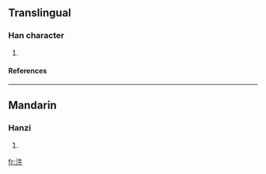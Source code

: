 ==Translingual==
===Han character===
{{Han char|rn=85|rad=水|as=04|sn=7|four=|canj=水竹手 (EHQ), X水竹手 (XEHQ)}}
# {{defn|Han|sort=水04}}
====References====
{{Han ref|kx=0609.050|dkj=17176|dj=1002.020|hdz=31566.020|uh=6C7C|ud=27772}}

----
==Mandarin==
===Hanzi===
{{cmn-hanzi|pin=[[niōu]] (niou1)|wg=<sup>1</sup>}}
# {{defn|Mandarin}}

[[fr:汼]]